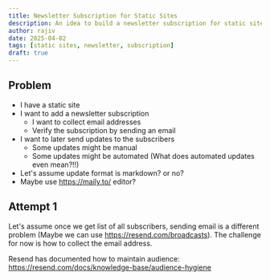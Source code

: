 ```yaml
---
title: Newsletter Subscription for Static Sites
description: An idea to build a newsletter subscription for static sites
author: rajiv
date: 2025-04-02
tags: [static sites, newsletter, subscription]
draft: true
---
```


## Problem

- I have a static site
- I want to add a newsletter subscription
  - I want to collect email addresses
  - Verify the subscription by sending an email
- I want to later send updates to the subscribers
  - Some updates might be manual
  - Some updates might be automated (What does automated updates even mean?!!)
- Let's assume update format is markdown? or no?
- Maybe use https://maily.to/ editor?

## Attempt 1

Let's assume once we get list of all subscribers, sending email is a different problem (Maybe we can use https://resend.com/broadcasts). The challenge for now is how to collect the email address.

Resend has documented how to maintain audience: https://resend.com/docs/knowledge-base/audience-hygiene

